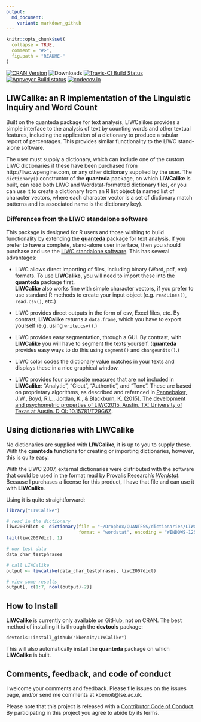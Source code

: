 ```yaml
---
output:
  md_document:
    variant: markdown_github
---
```


```r
knitr::opts_chunk$set(
  collapse = TRUE,
  comment = "#>",
  fig.path = "README-"
)
```

[![CRAN Version](http://www.r-pkg.org/badges/version/LIWCalike)](http://cran.r-project.org/package=LIWCalike)
![Downloads](http://cranlogs.r-pkg.org/badges/LIWCalike)
[![Travis-CI Build Status](https://travis-ci.org/kbenoit/LIWCalike.svg?branch=master)](https://travis-ci.org/kbenoit/LIWCalike)
[![Appveyor Build status](https://ci.appveyor.com/api/projects/status/kn31ca24tnnrbwth/branch/master?svg=true)](https://ci.appveyor.com/project/kbenoit/liwcalike/branch/master)
[![codecov.io](https://codecov.io/github/kbenoit/LIWCalike/LIWCalike.svg?branch=master)](https://codecov.io/github/kbenoit/LIWCalike/coverage.svg?branch=master)


## LIWCalike: an R implementation of the Linguistic Inquiry and Word Count

Built on the quanteda package for text analysis, LIWCalikes provides a simple interface to the analysis of text by counting words and other textual features, including the application of a dictionary to produce a tabular report of percentages.  This provides similar functionality to the LIWC stand-alone software.  

The user must supply a dictionary, which can include one of the custom LIWC dictionaries if these have been purchased from http://liwc.wpengine.com, or any other dictionary supplied by the user.  The `dictionary()` constructor of the **quanteda** package, on which **LIWCalike** is built, can read both LIWC and Wordstat-formatted dictionary files, or you can use it to create a dictionary from an R list object (a named list of character vectors, where each character vector is a set of dictionary match patterns and its associated name is the dictionary key).

### Differences from the LIWC standalone software

This package is designed for R users and those wishing to build functionality by extending the [**quanteda**](https://github.com/kbenoit/quanteda) package for text analysis.  If you prefer to have a complete, stand-alone user interface, then you should purchase and use the [LIWC standalone software](http://liwc.wpengine.com).  This has several advantages:

*  LIWC allows direct importing of files, including binary (Word, pdf, etc) formats.  To use
   **LIWCalike**, you will need to import these into the **quanteda** package first.  
   **LIWCalike** also works fine with simple character vectors, if you prefer to use 
   standard R methods to create your input object (e.g. `readLines()`, `read.csv()`, etc.)

*  LIWC provides direct outputs in the form of csv, Excel files, etc.  By contrast, **LIWCalike** returns a `data.frame`, which you have to export yourself (e.g. using `write.csv()`.)

*  LIWC provides easy segmentation, through a GUI.  By contrast, with **LIWCalike** you will
   have to segment the texts yourself.  (**quanteda** provides easy ways to do this using 
   `segment()` and `changeunits()`.)
   
*  LIWC color codes the dictionary value matches in your texts and displays these in a nice graphical window.  

*  LIWC provides four composite measures that are not included in **LIWCalike**: "Analytic", "Clout", "Authentic", and "Tone".  These are based on proprietary algorithms, as described and refernced in [Pennebaker, J.W., Boyd, R.L., Jordan, K., & Blackburn, K. (2015). The development and psychometric properties of LIWC2015. Austin, TX: University of Texas at Austin. D OI: 10.15781/T29G6Z](http://liwc.wpengine.com/wp-content/uploads/2015/11/LIWC2015_LanguageManual.pdf).  


## Using dictionaries with LIWCalike

No dictionaries are supplied with **LIWCalike**, it is up to you to supply these.  With the **quanteda** functions for creating or importing dictionaries, however, this is quite easy.

With the LIWC 2007, external dictionaries were distributed with the software that could be used in the format read by Provalis Research's [*Wordstat*](http://provalisresearch.com/products/content-analysis-software/).  Because I purchases a license for this product, I have that file and can use it with **LIWCalike**.

Using it is quite straightforward:

```r
library("LIWCalike")

# read in the dictionary
liwc2007dict <- dictionary(file = "~/Dropbox/QUANTESS/dictionaries/LIWC/LIWC2007.cat", 
                           format = "wordstat", encoding = "WINDOWS-1252")
tail(liwc2007dict, 1)

# our test data
data_char_testphrases

# call LIWCalike
output <- liwcalike(data_char_testphrases, liwc2007dict)

# view some results
output[, c(1:7, ncol(output)-2)]
```


## How to Install

**LIWCalike** is currently only available on GitHub, not on CRAN.  The best method of installing it is through the **devtools** package:

```
devtools::install_github("kbenoit/LIWCalike")
```

This will also automatically install the  **quanteda** package on which **LIWCalike** is built.


## Comments, feedback, and code of conduct

I welcome your comments and feedback.  Please file issues on the issues page, and/or send me comments at kbenoit@lse.ac.uk.

Please note that this project is released with a [Contributor Code of Conduct](CONDUCT.md). By participating in this project you agree to abide by its terms.

